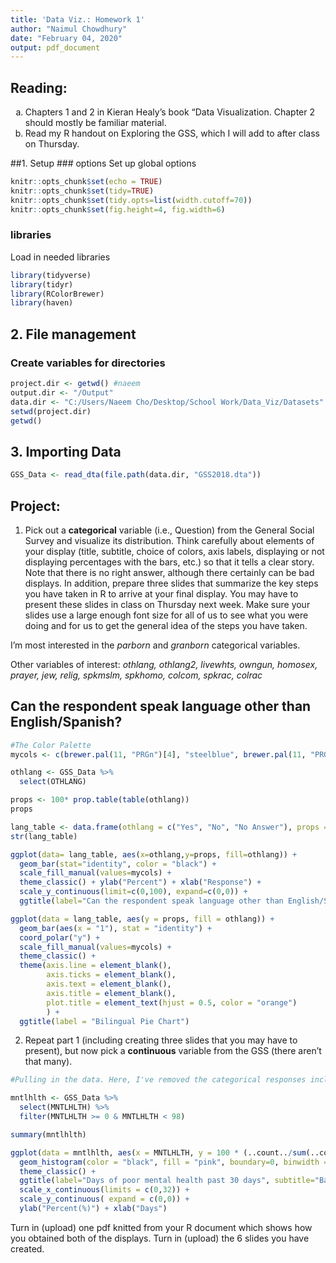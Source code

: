 ```yaml
---
title: 'Data Viz.: Homework 1'
author: "Naimul Chowdhury"
date: "February 04, 2020"
output: pdf_document
---
```


## Reading:
  a. Chapters 1 and 2 in Kieran Healy's book "Data Visualization. Chapter 2 should mostly be familiar material. 
  b. Read my R handout on Exploring the GSS, which I will add to after class on Thursday.


##1. Setup
### options
Set up global options
```r
knitr::opts_chunk$set(echo = TRUE)
knitr::opts_chunk$set(tidy=TRUE)
knitr::opts_chunk$set(tidy.opts=list(width.cutoff=70))
knitr::opts_chunk$set(fig.height=4, fig.width=6)
```

### libraries
Load in needed libraries 
```r
library(tidyverse)
library(tidyr)
library(RColorBrewer)
library(haven)
```

## 2. File management
### Create variables for directories
```r
project.dir <- getwd() #naeem
output.dir <- "/Output"
data.dir <- "C:/Users/Naeem Cho/Desktop/School Work/Data_Viz/Datasets"
setwd(project.dir)
getwd()
```

## 3. Importing Data
```r
GSS_Data <- read_dta(file.path(data.dir, "GSS2018.dta"))
```

## Project:
1. Pick out a **categorical** variable (i.e., Question) from the General Social Survey and visualize its distribution. Think carefully about elements of your display (title, subtitle, choice of colors, axis labels, displaying or not displaying percentages with the bars, etc.) so that it tells a clear story. Note that there is no right answer, although there certainly can be bad displays. 
In addition, prepare three slides that summarize the key steps you have taken in R to arrive at your final display. You may have to present these slides in class on Thursday next week. Make sure your slides use a large enough font size for all of us to see what you were doing and for us to get the general idea of the steps you have taken.

I'm most interested in the _parborn_ and _granborn_ categorical variables. 

Other variables of interest:
_othlang, othlang2, livewhts, owngun, homosex, prayer, jew, relig, spkmslm, spkhomo, colcom, spkrac, colrac_


## Can the respondent speak language other than English/Spanish?

```r

#The Color Palette
mycols <- c(brewer.pal(11, "PRGn")[4], "steelblue", brewer.pal(11, "PRGn")[8])

othlang <- GSS_Data %>%
  select(OTHLANG)

props <- 100* prop.table(table(othlang))
props

lang_table <- data.frame(othlang = c("Yes", "No", "No Answer"), props = as.vector(props))
str(lang_table)

ggplot(data= lang_table, aes(x=othlang,y=props, fill=othlang)) + 
  geom_bar(stat="identity", color = "black") +
  scale_fill_manual(values=mycols) + 
  theme_classic() + ylab("Percent") + xlab("Response") +
  scale_y_continuous(limit=c(0,100), expand=c(0,0)) +
  ggtitle(label="Can the respondent speak language other than English/Spanish?", subtitle="Based on 2016 GSS")
```


```r
ggplot(data = lang_table, aes(y = props, fill = othlang)) + 
  geom_bar(aes(x = "1"), stat = "identity") + 
  coord_polar("y") +
  scale_fill_manual(values=mycols) + 
  theme_classic() +
  theme(axis.line = element_blank(),
        axis.ticks = element_blank(),
        axis.text = element_blank(),
        axis.title = element_blank(),
        plot.title = element_text(hjust = 0.5, color = "orange") 
        ) +
  ggtitle(label = "Bilingual Pie Chart")
```


2. Repeat part 1 (including creating three slides that you may have to present), but now pick a **continuous** variable from the GSS (there aren't that many). 

```r
#Pulling in the data. Here, I've removed the categorical responses included in the survey. -1 is NA, 98 is "Don't know", and 99 is "No answer".

mntlhlth <- GSS_Data %>%
  select(MNTLHLTH) %>% 
  filter(MNTLHLTH >= 0 & MNTLHLTH < 98)

summary(mntlhlth)

ggplot(data = mntlhlth, aes(x = MNTLHLTH, y = 100 * (..count../sum(..count..)))) +
  geom_histogram(color = "black", fill = "pink", boundary=0, binwidth = 1, closed="left")+
  theme_classic() +
  ggtitle(label="Days of poor mental health past 30 days", subtitle="Based on 2016 GSS") +
  scale_x_continuous(limits = c(0,32)) + 
  scale_y_continuous( expand = c(0,0)) +
  ylab("Percent(%)") + xlab("Days")

```



Turn in (upload) one pdf knitted from your R document which shows how you obtained both of the displays.
Turn in (upload) the 6 slides you have created.

